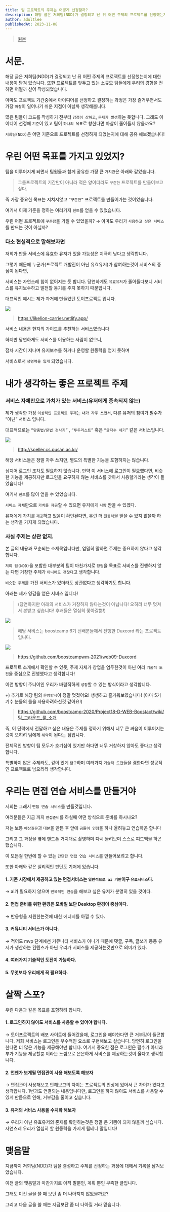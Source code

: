 ```yaml
---
title: 팀 프로젝트의 주제는 어떻게 선정할까?
description: 해당 글은 저희팀(NDD)가 결정되고 난 뒤 어떤 주제의 프로젝트를 선정했는지에 대한 내용이 담겨 있습니다.
author: adultlee
publishedAt: 2023-11-08
---
```


> [원본](https://velog.io/@adultlee/series/NDD)

# 서문.

해당 글은 저희팀(NDD)가 결정되고 난 뒤 어떤 주제의 프로젝트를 선정했는지에 대한 내용이 담겨 있습니다.
또한 프로젝트를 앞두고 있는 소규모 팀들에게 우리의 경험을 전하면 어떨까 싶어 작성되었습니다.

아마도 프로젝트 기간중에서 아이디어를 선정하고 결정하는 과정은 가장 즐거우면서도
가장 `마찰`이 일어나기 쉬운 지점이 아닐까 생각해봅니다.

많은 팀들이 코드를 작성하기 전부터 `감정이 상하고`, `문제가 발생`하는 듯합니다.
그래도 아이디어 선정에 `기준`이 있고 팀이 `하나의 목표`로 향한다면 마찰이 줄어들지 않을까요?

`저희팀(NDD)`은 어떤 기준으로 프로젝트를 선정하게 되었는지에 대해 공유 해보겠습니다!

# 우린 어떤 목표를 가지고 있었지?

팀을 이루어지게 되면서 팀원들과 함께 공유한 가장 큰 `가치관`은 아래와 같았습니다.

> 그룹프로젝트의 기간만이 아니라 적은 양이더라도 `꾸준한` 프로젝트를 만들어보고 싶다.

즉 가장 중요한 목표는 지치지않고 `“꾸준한”` 프로젝트를 만들어가는 것이었습니다.

여기서 이제 기준을 정하는 여러가지 `힌트`를 얻을 수 있었습니다.

우린 어떤 프로젝트에 `꾸준함`을 가질 수 있었을까?
→ 아마도 우리가 `사용하고 싶은 서비스`를 만드는 것이 아닐까?

### 다소 현실적으로 말해보자면

저희가 만들 서비스에 유효한 유저가 있을 가능성은 지극히 낮다고 생각합니다.

그렇기 때문에 누군가(프로젝트 개발진이 아닌 유효유저)가 참여하는것이 서비스의 중심이 된다면,

서비스는 자연스레 힘이 없어지는 듯 합니다. 당연하게도 `유효유저`가 줄어들다보니 서비스를 유지보수하고 발전할 동기를 주지 못하기 때문입니다.

대표적인 예시는 제가 과거에 만들었던 토이프로젝트 입니다.

![](https://velog.velcdn.com/images/adultlee/post/3e115af1-ed11-46f8-89ba-c6abd4bff22d/image.png)

> https://likelion-carrier.netlify.app/

서비스 내용은 현지의 가이드를 추천하는 서비스였습니다

하지만 당연하게도 서비스를 이용하는 사람이 없으니,

점차 시간이 지나며 유지보수를 하거나 운영할 원동력을 얻지 못하며

서비스로서 `생명력을 잃게` 되었습니다.

# 내가 생각하는 좋은 프로젝트 주제

### 서비스 자체만으로 가치가 있는 서비스(유저에게 종속되지 않는)

제가 생각한 가장 `이상적인 프로젝트 주제`는 `내가 자주 쓰면서`, 다른 유저의 참여가 필수가 “아닌” 서비스 입니다.

대표적으로는 `“맞춤법/문법 검사기”` , `“투두리스트”` 혹은 `“글자수 세기”` 같은 서비스입니다.

![](https://velog.velcdn.com/images/adultlee/post/1babc622-e8fa-4b02-a3a8-b123cf42f8dd/image.png)

> http://speller.cs.pusan.ac.kr/

해당 서비스들은 정말 자주 쓰지만, 별도의 특별한 기능을 포함하지는 않습니다.

심지어 로그인 조차도 필요하지 않습니다.
만약 이 서비스에 로그인이 필요했다면,
비슷한 기능을 제공하지만 로그인을 요구하지 않는 서비스를 찾아서 사용할거라는 생각이 들었습니다!

여기서 `힌트`를 많이 얻을 수 있었습니다.

`서비스 자체`만으로 `가치를 제공`할 수 있으면 유저에게 `사랑` 받을 수 있겠다.

유저에게 가치를 `제공`하고 있음이 확인된다면, 우린 더 `원동력`을 얻을 수 있지 않을까 하는 생각을 가지게 되었습니다.

### 사실 주제는 상관 없지.

본 글의 내용과 모순되는 소제목입니다만, 엄밀히 말하면 주제는 중요하지 않다고 생각합니다.

`저희 팀(NDD)`을 포함한 대부분의 팀이 마찬가지로 `창업`을 목표로 서비스를 진행하지 않는 다면 거창한 주제가 `아니어도 괜찮다`고 생각합니다.

`비슷한 주제`를 가진 서비스가 있더라도 상관없다고 생각하기도 합니다.

아래는 제가 영감을 얻은 서비스 입니다!

> (당연하지만 아래의 서비스가 거창하지 않다는것이 아닙니다! 오히려 너무 멋져서 본받고 싶습니다! 후배들은 열심히 쫓아갈뿐!)

![](https://velog.velcdn.com/images/adultlee/post/7537108d-4b52-4514-b888-26cef5374c37/image.png)

> 해당 서비스는 boostcamp 6기 선배분들께서 진행한 Duxcord 라는 프로젝트 입니다.

![](https://velog.velcdn.com/images/adultlee/post/8c490a63-02fd-425e-afa5-53a67b823da5/image.png)

> https://github.com/boostcampwm-2021/web09-Duxcord

프로젝트 소개에서 확인할 수 있듯, 주제 자체가 창업을 염두한것이 아닌 여러 `기술적 도전`을 중심으로 진행했다고 생각합니다!

이런 방향이 주니어인 우리가 바람직하게 `성장`할 수 있는 방식이라고 생각합니다.

+) 추가로 해당 팀의 `운영방식`이 정말 멋졌어요! 생생하고 즐거워보였습니다! (아마 5기 기수 분들의 룰을 사용하려하신것 같아요!)

> https://github.com/boostcamp-2020/Project18-D-WEB-Boostact/wiki/팀_그라운드_룰_소개

즉, 이 단락에서 전달하고 싶은 내용은 주제를 정하기 위해서 너무 큰 싸움이 이루어지는것이 오히려 팀에게 `해악`이 된다는 점입니다.

전체적인 방향이 팀 모두가 호기심이 있기만 하다면 너무 거창하지 않아도 좋다고 생각합니다.

특별하지 않은 주제라도, 깊이 있게 `탐구`하며 여러가지 `기술적 도전`들을 겸한다면 성공적인 프로젝트로 남으리라 생각합니다.

# 우리는 면접 연습 서비스를 만들거야

저희는 그래서 `면접 연습 서비스`를 만들것입니다.

여러분들은 지금 까지 `면접준비`를 하실때 어떤 방식으로 준비를 하시나요?

저는 보통 `예상질문`과 `대본`을 만든 후 앞에 `곰돌이 인형`을 하나 올려놓고 연습하곤 합니다

그리고 그 과정을 옆에 핸드폰 거치대로 촬영하며 다시 돌려보며 스스로 피드백을 하곤 했습니다.

이 모든걸 한번에 할 수 있는 `간단한 면접 연습 서비스`를 만들어보려고 합니다.

또한 아래와 같은 실리적인 판단도 기저에 있습니다.

#### 1. 기존 시장에서 제공하고 있는 면접서비스는 `일반적으로 ai 기반`이구 `유료서비스`다.

→ ai가 필요하지 않으며 `반복적인 연습`을 해보고 싶은 유저가 분명히 있을 것이다.

#### 2. 면접 준비를 위한 환경은 모바일 보단 Desktop 환경이 중심이다.

→ 반응형을 지원한는것에 대한 에너지를 아낄 수 있다.

#### 3. 커뮤니티 서비스가 아니다.

→ 적어도 mvp 단계에선 커뮤니티 서비스가 아니기 때문에 댓글, 구독, 글쓰기 등등 유저가 생산하는 컨텐츠가 아닌 우리가 서비스를 제공하는것만으로 의미가 있다.

#### 4. 여러가지 기술적인 도전이 가능하다.

#### 5. 무엇보다 우리에게 꼭 필요하다.

# 살짝 스포?

우린 다음과 같은 목표를 포함하려 합니다.

#### 1. 로그인하지 않아도 서비스를 사용할 수 있어야 합니다.

→ 토이프로젝트의 배포 사이트에 들어갔을때, 로그인을 해야한다면 큰 거부감이 들곤합니다.
저희 서비스는 로그인은 부수적인 요소로 구현해보고 싶습니다. 당연히 로그인을 한다면 더 많은 기능을 제공해야만 합니다. 여기서 중요한 점은 로그인은 필수가 아니라 부가 기능을 제공할뿐 이라는 느낌으로 은은하게 서비스를 제공하는것이 옳다고 생각합니다.

#### 2. 언젠가 보게될 면접관이 사용 해보도록 해보자

→ 면접관이 사용해보고 안해보고의 차이는 프로젝트의 인상에 있어서 큰 차이가 있다고 생각합니다. 1번과도 연결되는 내용입니다만, 로그인을 하지 않아도 서비스를 사용할 수 있게 만듬으로 인해, 거부감을 줄이고 싶습니다.

#### 3. 유저의 서비스 사용을 수치화 해보자

→ 우리가 아닌 유효유저의 존재를 확인하는것은 정말 큰 기쁨이 되지 않을까 싶습니다. 자연스레 우리가 열심히 할 원동력을 가지게 될테니 말입니다!

# 맺음말

지금까지 저희팀(NDD)가 팀을 결성하고 주제를 선정하는 과정에 대해서 기록을 남겨보았습니다.

이전 글의 맺음말과 마찬가지로
아직 말뿐인, 계획 뿐인 부족한 글입니다.

그래도 이전 글을 쓸 때 보단 좀 더 나아지지 않았을까요?

그리고 다음 글을 쓸 때는 지금보단 좀 더 나아질 거라 믿습니다.
